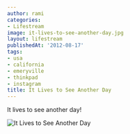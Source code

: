 ```yaml
---
author: rami
categories:
- Lifestream
image: it-lives-to-see-another-day.jpg
layout: lifestream
publishedAt: '2012-08-17'
tags:
- usa
- california
- emeryville
- thinkpad
- instagram
title: It Lives to See Another Day
---
```


It lives to see another day!

![It Lives to See Another Day](/assets/images/content/lifestream/it-lives-to-see-another-day.jpg)
